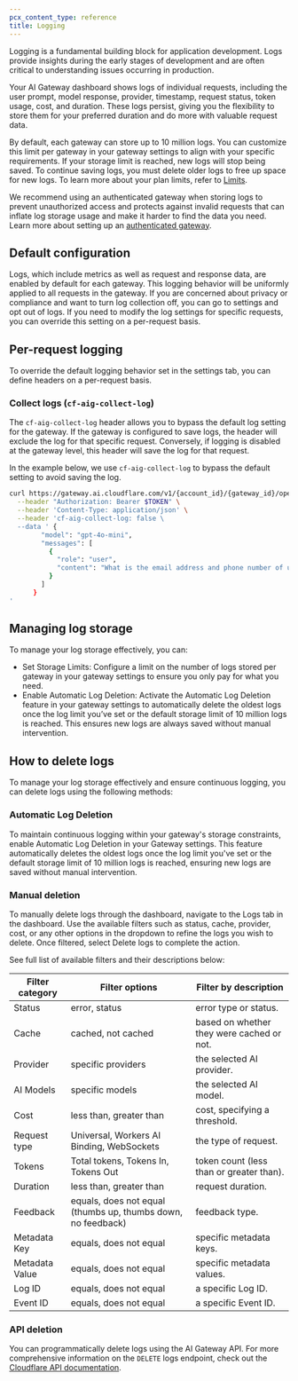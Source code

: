 ```yaml
---
pcx_content_type: reference
title: Logging
---
```



Logging is a fundamental building block for application development. Logs provide insights during the early stages of development and are often critical to understanding issues occurring in production.

Your AI Gateway dashboard shows logs of individual requests, including the user prompt, model response, provider, timestamp, request status, token usage, cost, and duration. These logs persist, giving you the flexibility to store them for your preferred duration and do more with valuable request data.

By default, each gateway can store up to 10 million logs. You can customize this limit per gateway in your gateway settings to align with your specific requirements. If your storage limit is reached, new logs will stop being saved. To continue saving logs, you must delete older logs to free up space for new logs.
To learn more about your plan limits, refer to [Limits](/ai-gateway/reference/limits/).

We recommend using an authenticated gateway when storing logs to prevent unauthorized access and protects against invalid requests that can inflate log storage usage and make it harder to find the data you need. Learn more about setting up an [authenticated gateway](/ai-gateway/configuration/authentication/).

## Default configuration

Logs, which include metrics as well as request and response data, are enabled by default for each gateway. This logging behavior will be uniformly applied to all requests in the gateway. If you are concerned about privacy or compliance and want to turn log collection off, you can go to settings and opt out of logs. If you need to modify the log settings for specific requests, you can override this setting on a per-request basis.

<Render file="logging" />

## Per-request logging

To override the default logging behavior set in the settings tab, you can define headers on a per-request basis.

### Collect logs (`cf-aig-collect-log`)

The `cf-aig-collect-log` header allows you to bypass the default log setting for the gateway. If the gateway is configured to save logs, the header will exclude the log for that specific request. Conversely, if logging is disabled at the gateway level, this header will save the log for that request.

In the example below, we use `cf-aig-collect-log` to bypass the default setting to avoid saving the log.

```bash
curl https://gateway.ai.cloudflare.com/v1/{account_id}/{gateway_id}/openai/chat/completions \
  --header "Authorization: Bearer $TOKEN" \
  --header 'Content-Type: application/json' \
  --header 'cf-aig-collect-log: false \
  --data ' {
        "model": "gpt-4o-mini",
        "messages": [
          {
            "role": "user",
            "content": "What is the email address and phone number of user123?"
          }
        ]
      }
'
```

## Managing log storage

To manage your log storage effectively, you can:
- Set Storage Limits: Configure a limit on the number of logs stored per gateway in your gateway settings to ensure you only pay for what you need.
- Enable Automatic Log Deletion: Activate the Automatic Log Deletion feature in your gateway settings to automatically delete the oldest logs once the log limit you’ve set or the default storage limit of 10 million logs is reached. This ensures new logs are always saved without manual intervention.

## How to delete logs

To manage your log storage effectively and ensure continuous logging, you can delete logs using the following methods:

### Automatic Log Deletion

​To maintain continuous logging within your gateway's storage constraints, enable Automatic Log Deletion in your Gateway settings. This feature automatically deletes the oldest logs once the log limit you've set or the default storage limit of 10 million logs is reached, ensuring new logs are saved without manual intervention.

### Manual deletion

To manually delete logs through the dashboard, navigate to the Logs tab in the dashboard. Use the available filters such as status, cache, provider, cost, or any other options in the dropdown to refine the logs you wish to delete. Once filtered, select Delete logs to complete the action.

See full list of available filters and their descriptions below:

| Filter category | Filter options                                               | Filter by description                     |
| --------------- | ------------------------------------------------------------ | ----------------------------------------- |
| Status          | error, status                                                | error type or status.                     |
| Cache           | cached, not cached                                           | based on whether they were cached or not. |
| Provider        | specific providers                                           | the selected AI provider.                 |
| AI Models       | specific models                                              | the selected AI model.                    |
| Cost            | less than, greater than                                      | cost, specifying a threshold.             |
| Request type    | Universal, Workers AI Binding, WebSockets                    | the type of request.                      |
| Tokens          | Total tokens, Tokens In, Tokens Out                          | token count (less than or greater than).  |
| Duration        | less than, greater than                                      | request duration.                         |
| Feedback        | equals, does not equal (thumbs up, thumbs down, no feedback) | feedback type.                            |
| Metadata Key    | equals, does not equal                                       | specific metadata keys.                   |
| Metadata Value  | equals, does not equal                                       | specific metadata values.                 |
| Log ID          | equals, does not equal                                       | a specific Log ID.                        |
| Event ID        | equals, does not equal                                       | a specific Event ID.                      |

### API deletion

You can programmatically delete logs using the AI Gateway API. For more comprehensive information on the `DELETE` logs endpoint, check out the [Cloudflare API documentation](/api/resources/ai_gateway/subresources/logs/methods/delete/).
